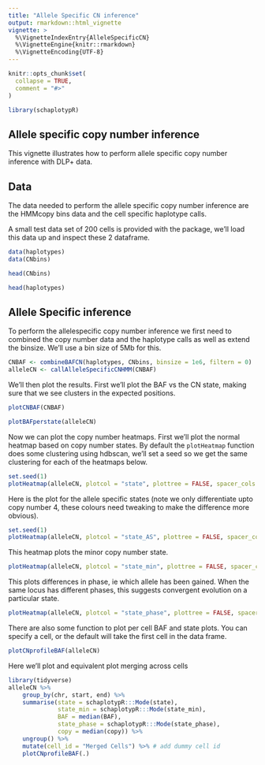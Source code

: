 ```yaml
---
title: "Allele Specific CN inference"
output: rmarkdown::html_vignette
vignette: >
  %\VignetteIndexEntry{AlleleSpecificCN}
  %\VignetteEngine{knitr::rmarkdown}
  %\VignetteEncoding{UTF-8}
---
```


```r
knitr::opts_chunk$set(
  collapse = TRUE,
  comment = "#>"
)
```

```r
library(schaplotypR)
```

## Allele specific copy number inference
This vignette illustrates how to perform allele specific copy number inference with DLP+ data.

## Data
The data needed to perform the allele specific copy number inference are the HMMcopy bins data and the cell specific haplotype calls.

A small test data set of 200 cells is provided with the package, we'll load this data up and inspect these 2 dataframe.

```r
data(haplotypes)
data(CNbins)
```

```r
head(CNbins)
```

```r
head(haplotypes)
```

## Allele Specific inference

To perform the allelespecific copy number inference we first need to combined the copy number data and the haplotype calls as well as extend the binsize. We'll use a bin size of 5Mb for this.

```r
CNBAF <- combineBAFCN(haplotypes, CNbins, binsize = 1e6, filtern = 0)
alleleCN <- callAlleleSpecificCNHMM(CNBAF)
```

We'll then plot the results. First we'll plot the BAF vs the CN state, making sure that we see clusters in the expected positions.

```r
plotCNBAF(CNBAF)
```

```r
plotBAFperstate(alleleCN)
```

Now we can plot the copy number heatmaps. First we'll plot the normal heatmap based on copy number states. By default the ```plotHeatmap``` function does some clustering using hdbscan, we'll set a seed so we get the same clustering for each of the heatmaps below.

```r
set.seed(1)
plotHeatmap(alleleCN, plotcol = "state", plottree = FALSE, spacer_cols = 3)
```

Here is the plot for the allele specific states (note we only differentiate upto copy number 4, these colours need tweaking to make the difference more obvious).
```r
set.seed(1)
plotHeatmap(alleleCN, plotcol = "state_AS", plottree = FALSE, spacer_cols = 3)
```

This heatmap plots the minor copy number state.
```r
plotHeatmap(alleleCN, plotcol = "state_min", plottree = FALSE, spacer_cols = 3)
```

This plots differences in phase, ie which allele has been gained. When the same locus has different phases, this suggests convergent evolution on a particular state.
```r
plotHeatmap(alleleCN, plotcol = "state_phase", plottree = FALSE, spacer_cols = 3)
```


There are also some function to plot per cell BAF and state plots. You can specify a cell, or the default will take the first cell in the data frame.
```r
plotCNprofileBAF(alleleCN)
```
Here we'll plot and equivalent plot merging across cells
```r
library(tidyverse)
alleleCN %>%
    group_by(chr, start, end) %>%
    summarise(state = schaplotypR:::Mode(state), 
              state_min = schaplotypR:::Mode(state_min), 
              BAF = median(BAF), 
              state_phase = schaplotypR:::Mode(state_phase), 
              copy = median(copy)) %>%
    ungroup() %>%
    mutate(cell_id = "Merged Cells") %>% # add dummy cell id
    plotCNprofileBAF(.)
```



